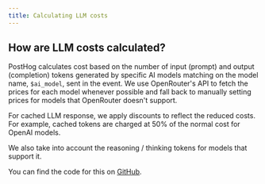 ```yaml
---
title: Calculating LLM costs
---
```


## How are LLM costs calculated?

PostHog calculates cost based on the number of input (prompt) and output (completion) tokens generated by specific AI models matching on the model name, `$ai_model`, sent in the event. We use OpenRouter's API to fetch the prices for each model whenever possible and fall back to manually setting prices for models that OpenRouter doesn't support. 

For cached LLM response, we apply discounts to reflect the reduced costs. For example, cached tokens are charged at 50% of the normal cost for OpenAI models.

We also take into account the reasoning / thinking tokens for models that support it.
 
You can find the code for this on [GitHub](https://github.com/PostHog/posthog/tree/master/plugin-server/src/ingestion/ai-costs).
